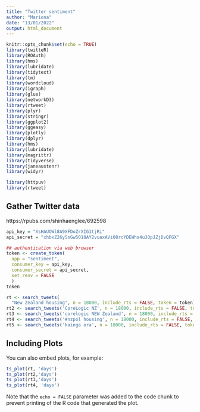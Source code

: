 ```yaml
---
title: "Twitter sentiment"
author: "Mariona"
date: "13/01/2022"
output: html_document
---
```


```r
knitr::opts_chunk$set(echo = TRUE)
library(twitteR)
library(ROAuth)
library(hms)
library(lubridate) 
library(tidytext)
library(tm)
library(wordcloud)
library(igraph)
library(glue)
library(networkD3)
library(rtweet)
library(plyr)
library(stringr)
library(ggplot2)
library(ggeasy)
library(plotly)
library(dplyr)  
library(hms)
library(lubridate) 
library(magrittr)
library(tidyverse)
library(janeaustenr)
library(widyr)

library(httpuv)
library(rtweet)
```

## Gather Twitter data

https://rpubs.com/shinhaenglee/692598

```r

api_key = "XsHAUOWl8A9XFDoZrXIG1tjRi"
api_secret = "xhbxZ26y5oGw5018AY2vuaxAVi08rcYDEWhs4uJOpJZjDvQFGX"

## authentication via web browser
token <- create_token(
  app = "sentiment",
  consumer_key = api_key, 
  consumer_secret = api_secret,
  set_renv = FALSE
  ) 
token

rt <- search_tweets(
  "New Zealand housing", n = 18000, include_rts = FALSE, token = token)
rt2 <- search_tweets('CoreLogic NZ', n = 18000, include_rts = FALSE, token = token)
rt3 <- search_tweets('corelogic NEW Zealand', n = 18000, include_rts = FALSE, token = token)
rt4 <- search_tweets('#nzpol housing', n = 18000, include_rts = FALSE, token = token)
rt5 <- search_tweets('kainga ora', n = 18000, include_rts = FALSE, token = token)

```

## Including Plots

You can also embed plots, for example:

```r

ts_plot(rt, 'days') 
ts_plot(rt2,'days')
ts_plot(rt3,'days')
ts_plot(rt4, 'days')
```

Note that the `echo = FALSE` parameter was added to the code chunk to prevent printing of the R code that generated the plot.
